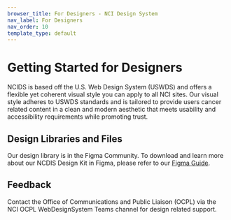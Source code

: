 ```yaml
---
browser_title: For Designers - NCI Design System
nav_label: For Designers
nav_order: 10
template_type: default
---
```


# Getting Started for Designers

NCIDS is based off the U.S. Web Design System (USWDS) and offers a flexible yet coherent visual style you can apply to all NCI sites. Our visual style adheres to USWDS standards and is tailored to provide users cancer related content in a clean and modern aesthetic that meets usability and accessibility requirements while promoting trust.

## Design Libraries and Files

Our design library is in the Figma Community. To download and learn more about our NCDIS Design Kit in Figma, please refer to our [Figma Guide](/get-started/figma-guide).

## Feedback

Contact the Office of Communications and Public Liaison (OCPL) via the NCI OCPL WebDesignSystem Teams channel for design related support.
